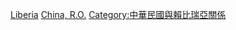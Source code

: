 [[Category:中華民國駐非洲大使|Liberia]]
[[Category:駐賴比瑞亞大使|China, R.O.]]
[[Category:中華民國與賴比瑞亞關係|Category:中華民國與賴比瑞亞關係]]